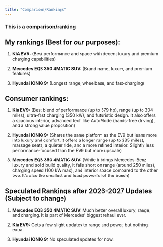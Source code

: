 ```yaml
---
title: "Comparison/Rankings"
---
```


### This is a comparison/ranking

## My rankings (Best for *our* purposes):

1. **KIA EV9:** (Best performance and space with decent luxury and premium charging capabilities)

2. **Mercedes EQB 350 4MATIC SUV:** (Brand name, luxury, and premium features)

3. **Hyundai IONIQ 9:** (Longest range, wheelbase, and fast-charging)


## Consumer rankings:

1. **Kia EV9:** (Best blend of performance (up to 379 hp), range (up to 304 miles), ultra-fast charging (350 kW), and futuristic design. It also offers a spacious interior, advanced tech like AutoMode (hands-free driving), and a strong value proposition)

2. **Hyundai IONIQ 9:** (Shares the same platform as the EV9 but leans more into luxury and comfort. It offers a longer range (up to 335 miles), massage seats, a quieter ride, and a more refined interior. Slightly less performance-focused than the EV9 but more upscale)

3. **Mercedes EQB 350 4MATIC SUV:** (While it brings Mercedes-Benz luxury and solid build quality, it falls short on range (around 250 miles), charging speed (100 kW max), and interior space compared to the other two. It’s also the smallest and least powerful of the bunch)


## Speculated Rankings after 2026-2027 Updates (Subject to change)

1. **Mercedes EQB 350 4MATIC SUV:** Much better overall luxury, range, and charging. It is part of Mercedes' biggest rehaul ever.

2. **Kia EV9:** Gets a few slight updates to range and power, but nothing extra.

3. **Hyundai IONIQ 9:** No speculated updates for now.